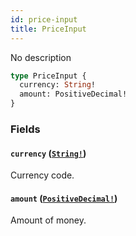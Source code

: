 ```yaml
---
id: price-input
title: PriceInput
---
```


No description

```graphql
type PriceInput {
  currency: String!
  amount: PositiveDecimal!
}
```

### Fields

#### `currency` ([`String!`](/developer/api-reference/scalars/string.mdx))

Currency code.

#### `amount` ([`PositiveDecimal!`](/developer/api-reference/scalars/positive-decimal.mdx))

Amount of money.
